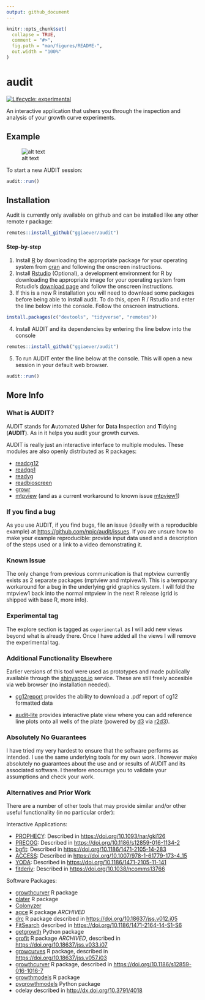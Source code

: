 ```yaml
---
output: github_document
---
```


<!-- README.md is generated from README.Rmd. Please edit that file -->

```r
knitr::opts_chunk$set(
  collapse = TRUE,
  comment = "#>",
  fig.path = "man/figures/README-",
  out.width = "100%"
)
```
# audit

<!-- badges: start -->
[![Lifecycle: experimental](https://img.shields.io/badge/lifecycle-experimental-orange.svg)](https://www.tidyverse.org/lifecycle/#experimental)
<!-- badges: end -->

An interactive application that ushers you through the inspection and analysis of your growth curve experiments.

## Example

![alt text](eg.gif)

To start a new AUDIT session:

```r
audit::run()
```

## Installation

Audit is currently only available on github and can be installed like any other
remote r package:

``` r
remotes::install_github("ggiaever/audit")
```

#### Step-by-step

1. Install [R][] by downloading the appropriate package for your operating system from [cran][] and following the onscreen instructions.
2. Install [Rstudio][] (Optional), a development environment for R by downloading the appropriate image for your operating system from Rstudio's [download page][] and follow the onscreen instructions.
3. If this is a new R installation you will need to download some packages before being able to install audit. To do this, open R / Rstudio and enter the line below into the console. Follow the onscreen instructions.

```r
install.packages(c("devtools", "tidyverse", "remotes"))
```
4. Install AUDIT and its dependencies by entering the line below into the console

``` r
remotes::install_github("ggiaever/audit")
```

5. To run AUDIT enter the line below at the console. This will open a new session in your default web browser.

```r
audit::run()
```

## More Info

### What is AUDIT?

AUDIT stands for  **A**utomated **U**sher for **D**ata **I**nspection and **T**idying (**AUDIT**). As in it helps you audit your growth curves.

AUDIT is really just an interactive interface to multiple modules. These modules are also openly distributed as R packages:

- [readcg12][]
- [readgp1][]
- [readyg][]
- [readbioscreen][]
- [growr][]
- [mtpview][] (and as a current workaround to known issue [mtpview1][])

### If you find a bug

As you use AUDIT, if you find bugs, file an issue (ideally with a reproducible example) at <https://github.com/npjc/audit/issues>. If you are unsure how to make your example reproducible: provide input data used and a description of the steps used or a link to a video demonstrating it.

### Known Issue

The only change from previous communication is that mptview currently exists as 2 separate packages (mptview and mtpivew1). This is a temporary workaround for a bug in the underlying grid graphics system. I will fold the mtpview1 back into the normal mtpview in the next R release (grid is shipped with base R, more info). 

### Experimental tag

The explore section is tagged as `experimental` as I will add new views beyond what is already there. Once I have added all the views I will remove the experimental tag. 

### Additional Functionality Elsewhere

Earlier versions of this tool were used as prototypes and made publically available through the  [shinyapps.io][] service. These are still freely accesible via web browser (no installation needed).

- [cg12report][] provides the ability to download a .pdf report of cg12 formatted data

- [audit-lite][] provides interactive plate view where you can add reference line plots onto all wells of the plate (powered by [d3][] via [r2d3][]).

### Absolutely No Guarantees

I have tried my very hardest to ensure that the software performs as intended. I use the same underlying tools for my own work. I however make absolutely no guarantees about the use and or results of AUDIT and its associated software. I therefore encourage you to validate your assumptions and check your work.

### Alternatives and Prior Work

There are a number of other tools that may provide similar and/or other useful functionality (in no particular order):

Interactive Applications: 

- [PROPHECY][]: Described in <https://doi.org/10.1093/nar/gki126>
- [PRECOG][]: Described in <https://doi.org/10.1186/s12859-016-1134-2>
- [bgfit][]: Described in <https://doi.org/10.1186/1471-2105-14-283>
- [ACCESS][]: Described in <https://doi.org/10.1007/978-1-61779-173-4_15>
- [YODA][]: Described in <https://doi.org/10.1186/1471-2105-11-141>
- [fitderiv][]: Described in <https://doi.org/10.1038/ncomms13766>

Software Packages:

- [growthcurver][] R package
- [plater][] R package
- [Colonyzer][]
- [agce][] R package *ARCHIVED*
- [drc][] R package described in <https://doi.org/10.18637/jss.v012.i05>
- [FitSearch][] described in <https://doi.org/10.1186/1471-2164-14-S1-S6>
- [getgrowth][] Python package
- [grofit][] R package *ARCHIVED*, described in <https://doi.org/10.18637/jss.v033.i07>
- [growcurves][] R package, described in <https://doi.org/10.18637/jss.v057.i03>
- [growthcurver][] R package, described in <https://doi.org/10.1186/s12859-016-1016-7>
- [growthmodels][] R package
- [pygrowthmodels][] Python package
- odelay described in <http://dx.doi.org/10.3791/4018>

[shiny]: http://shiny.rstudio.com
[R]: https://cran.r-project.org
[cran]: https://cran.r-project.org
[Rstudio]: https://www.rstudio.com/products/rstudio
[download page]: https://www.rstudio.com/products/rstudio/download/#download
[readcg12]: https://github.com/npjc/readcg12
[readgp1]: https://github.com/npjc/readgp1
[readyg]: https://github.com/npjc/readyg
[readbioscreen]: https://github.com/npjc/readbioscreen
[growr]: https://github.com/npjc/growr
[mtpview]: https://github.com/npjc/mtpview
[mtpview1]: https://github.com/npjc/mtpview1
[shinyapps.io]: https://shinyapps.io
[cg12report]: https://nicolascoutin.shinyapps.io/cg12report/
[audit-lite]: https://nicolascoutin.shinyapps.io/audit-lite/
[d3]: https://d3js.org
[r2d3]: https://github.com/rstudio/r2d3
[PROPHECY]: http://prophecy.lundberg.gu.se/Main.aspx?Mainmnu=PRECOG
[PRECOG]: http://precog.lundberg.gu.se/Pages/Content/Precog
[ACCESS]: https://doi.org/10.1007/978-1-61779-173-4_15
[bgfit]: http://sels.tecnico.ulisboa.pt/bgfit/
[YODA]: http://kaeberleinlab.org/yoda/
[growthcurver]: https://CRAN.R-project.org/package=growthcurver
[plater]: https://CRAN.R-project.org/package=plater
[Colonyzer]: https://doi.org/10.1186/1471-2105-11-287
[agce]: https://CRAN.R-project.org/package=agce
[drc]: https://CRAN.R-project.org/package=drc
[fitderiv]: http://swainlab.bio.ed.ac.uk/software/fitderiv/
[FitSearch]: http://fitsearch.kaist.ac.kr
[getgrowth]: https://pypi.org/project/getgrowth/
[grofit]: https://CRAN.R-project.org/package=grofit
[growcurves]: https://CRAN.R-project.org/package=growcurves
[growthcurver]: https://CRAN.R-project.org/package=growthcurver
[growthmodels]: https://CRAN.R-project.org/package=growthmodels
[pygrowthmodels]: https://pypi.org/project/pygrowthmodels/
